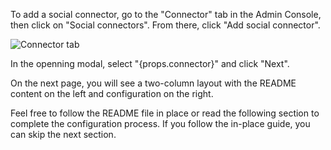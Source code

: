 To add a social connector, go to the "Connector" tab in the Admin Console, then click on "Social connectors". From there, click "Add social connector".

![Connector tab](../assets/connector-tab-social.png)

<p>In the openning modal, select "{props.connector}" and click "Next".</p>

On the next page, you will see a two-column layout with the README content on the left and configuration on the right.

Feel free to follow the README file in place or read the following section to complete the configuration process. If you follow the in-place guide, you can skip the next section.
